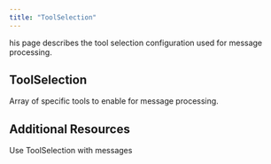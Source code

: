```yaml
---
title: "ToolSelection"
---
```


his page describes the tool selection configuration used for message processing.

## ToolSelection

<ParamField path="optInToolNames" type="[ChatToolName!]">
  Array of specific tools to enable for message processing.
</ParamField>

## Additional Resources

<CardGroup cols={2}>
  <Card title="Send User Message" icon="message" href="/integrations/graphql-api/mutations/chat/send-user-message">
    Use ToolSelection with messages
  </Card>
</CardGroup>
